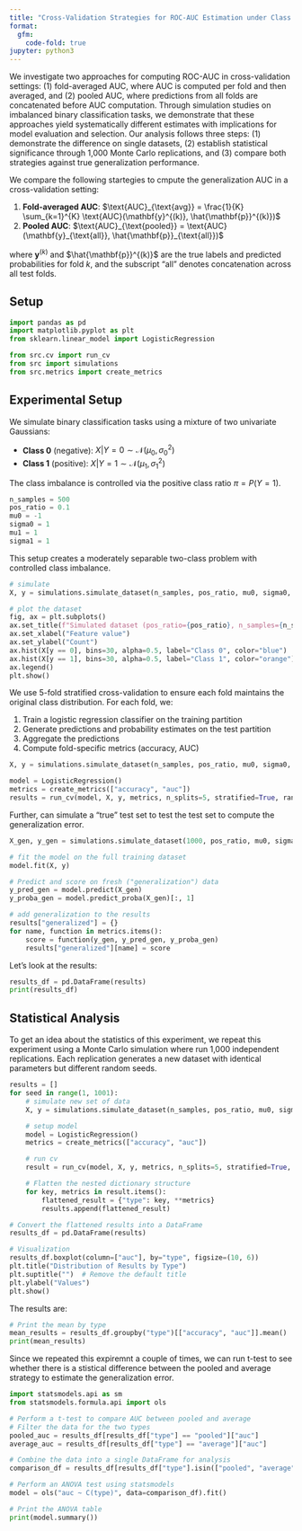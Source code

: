 ```yaml
---
title: "Cross-Validation Strategies for ROC-AUC Estimation under Class Imbalance"
format:
  gfm:
    code-fold: true
jupyter: python3
---
```


We investigate two approaches for computing ROC-AUC in cross-validation settings: (1) fold-averaged AUC, where AUC is computed per fold and then averaged, and (2) pooled AUC, where predictions from all folds are concatenated before AUC computation. Through simulation studies on imbalanced binary classification tasks, we demonstrate that these approaches yield systematically different estimates with implications for model evaluation and selection. Our analysis follows three steps: (1) demonstrate the difference on single datasets, (2) establish statistical significance through 1,000 Monte Carlo replications, and (3) compare both strategies against true generalization performance.

We compare the following startegies to cmpute the generalization AUC in a cross-validation setting:

1. **Fold-averaged AUC**: $\text{AUC}_{\text{avg}} = \frac{1}{K} \sum_{k=1}^{K} \text{AUC}(\mathbf{y}^{(k)}, \hat{\mathbf{p}}^{(k)})$
2. **Pooled AUC**: $\text{AUC}_{\text{pooled}} = \text{AUC}(\mathbf{y}_{\text{all}}, \hat{\mathbf{p}}_{\text{all}})$

where $\mathbf{y}^{(k)}$ and $\hat{\mathbf{p}}^{(k)}$ are the true labels and predicted probabilities for fold $k$, and the subscript "all" denotes concatenation across all test folds.

## Setup

```python
import pandas as pd
import matplotlib.pyplot as plt
from sklearn.linear_model import LogisticRegression

from src.cv import run_cv
from src import simulations
from src.metrics import create_metrics
```
## Experimental Setup
We simulate binary classification tasks using a mixture of two univariate Gaussians:

- **Class 0** (negative): $X | Y=0 \sim \mathcal{N}(\mu_0, \sigma_0^2)$  
- **Class 1** (positive): $X | Y=1 \sim \mathcal{N}(\mu_1, \sigma_1^2)$

The class imbalance is controlled via the positive class ratio $\pi = P(Y=1)$.

```python
n_samples = 500
pos_ratio = 0.1
mu0 = -1
sigma0 = 1
mu1 = 1
sigma1 = 1
```

This setup creates a moderately separable two-class problem with controlled class imbalance.
```python
# simulate
X, y = simulations.simulate_dataset(n_samples, pos_ratio, mu0, sigma0, mu1, sigma1, seed=1)

# plot the dataset
fig, ax = plt.subplots()
ax.set_title(f"Simulated dataset (pos_ratio={pos_ratio}, n_samples={n_samples})")
ax.set_xlabel("Feature value")
ax.set_ylabel("Count")
ax.hist(X[y == 0], bins=30, alpha=0.5, label="Class 0", color="blue")
ax.hist(X[y == 1], bins=30, alpha=0.5, label="Class 1", color="orange")
ax.legend()
plt.show()
```
We use 5-fold stratified cross-validation to ensure each fold maintains the original class distribution. For each fold, we:

1. Train a logistic regression classifier on the training partition
2. Generate predictions and probability estimates on the test partition
3. Aggregate the predictions
4. Compute fold-specific metrics (accuracy, AUC)

```python
X, y = simulations.simulate_dataset(n_samples, pos_ratio, mu0, sigma0, mu1, sigma1, seed=1)

model = LogisticRegression()
metrics = create_metrics(["accuracy", "auc"])
results = run_cv(model, X, y, metrics, n_splits=5, stratified=True, random_state=1)
```

Further, can simulate a "true" test set to test the test set to compute the generalization error.
```python
X_gen, y_gen = simulations.simulate_dataset(1000, pos_ratio, mu0, sigma0, mu1, sigma1, seed=100)

# fit the model on the full training dataset
model.fit(X, y)

# Predict and score on fresh ("generalization") data
y_pred_gen = model.predict(X_gen)
y_proba_gen = model.predict_proba(X_gen)[:, 1]

# add generalization to the results
results["generalized"] = {}
for name, function in metrics.items():
    score = function(y_gen, y_pred_gen, y_proba_gen)
    results["generalized"][name] = score
```

Let's look at the results:
```python
results_df = pd.DataFrame(results)
print(results_df)
```

## Statistical Analysis
To get an idea about the statistics of this experiment, we repeat this experiment using a Monte Carlo simulation where run 1,000 independent replications. Each replication generates a new dataset with identical parameters but different random seeds.

```python
results = []
for seed in range(1, 1001):
    # simulate new set of data
    X, y = simulations.simulate_dataset(n_samples, pos_ratio, mu0, sigma0, mu1, sigma1, seed=seed)

    # setup model
    model = LogisticRegression()
    metrics = create_metrics(["accuracy", "auc"])

    # run cv
    result = run_cv(model, X, y, metrics, n_splits=5, stratified=True, random_state=1)

    # Flatten the nested dictionary structure
    for key, metrics in result.items():
        flattened_result = {"type": key, **metrics}
        results.append(flattened_result)

# Convert the flattened results into a DataFrame
results_df = pd.DataFrame(results)

# Visualization
results_df.boxplot(column=["auc"], by="type", figsize=(10, 6))
plt.title("Distribution of Results by Type")
plt.suptitle("")  # Remove the default title
plt.ylabel("Values")
plt.show()
```
The results are:
```python
# Print the mean by type
mean_results = results_df.groupby("type")[["accuracy", "auc"]].mean()
print(mean_results)
```
Since we repeated this expiremnt a couple of times, we can run t-test to see whether there is a stistical difference between the pooled and average strategy to estimate the generalization error.
```python
import statsmodels.api as sm
from statsmodels.formula.api import ols

# Perform a t-test to compare AUC between pooled and average
# Filter the data for the two types
pooled_auc = results_df[results_df["type"] == "pooled"]["auc"]
average_auc = results_df[results_df["type"] == "average"]["auc"]

# Combine the data into a single DataFrame for analysis
comparison_df = results_df[results_df["type"].isin(["pooled", "average"])]

# Perform an ANOVA test using statsmodels
model = ols("auc ~ C(type)", data=comparison_df).fit()

# Print the ANOVA table
print(model.summary())
```


